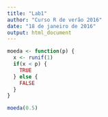 ```yaml
---
title: "Lab1"
author: "Curso R de verão 2016"
date: "18 de janeiro de 2016"
output: html_document
---
```


```r
moeda <- function(p) {
  x <- runif(1)
  if(x < p) {
    TRUE
  } else {
    FALSE
  } 
}

moeda(0.5)
```